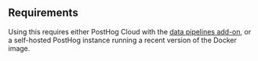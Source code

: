 ## Requirements

Using this requires either PostHog Cloud with the [data pipelines add-on](https://us.posthog.com/organization/billing), or a self-hosted PostHog instance running a recent version of the Docker image.
